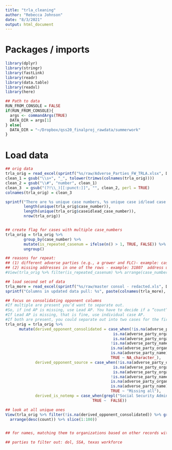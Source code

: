 ```yaml
---
title: "trla_cleaning"
author: "Rebecca Johnson"
date: "8/3/2021"
output: html_document
---
```



# Packages / imports

```r
library(dplyr)
library(stringr)
library(fastLink)
library(readr)
library(data.table)
library(readxl)
library(here)

## Path to data
RUN_FROM_CONSOLE = FALSE
if(RUN_FROM_CONSOLE){
  args <- commandArgs(TRUE)
  DATA_DIR = args[1]
} else{
  DATA_DIR = "~/Dropbox/qss20_finalproj_rawdata/summerwork"
}


```

# Load data


```r
## orig data 
trla_orig = read_excel(sprintf("%s/raw/Adverse_Parties_FW_TRLA.xlsx", DATA_DIR))
clean_1 = gsub("\\s+", "_", tolower(trimws(colnames(trla_orig))))
clean_2 = gsub("\\#", "number", clean_1)
clean_3  = gsub("(?!\\_)[[:punct:]]", "", clean_2, perl = TRUE)
colnames(trla_orig) = clean_3

sprintf("There are %s unique case numbers, %s unique case id/lead case ids, and %s rows",
        length(unique(trla_orig$case_number)),
        length(unique(trla_orig$caseidlead_case_number)),
        nrow(trla_orig))


## create flag for cases with multiple case_numbers
trla_orig = trla_orig %>%
        group_by(case_number) %>%
        mutate(is_repeated_casenum = ifelse(n() > 1, TRUE, FALSE)) %>%
        ungroup() 

## reasons for repeat:
## (1) different adverse parties (e.g., a grower and FLC)- example: case 01-105990- address later when merging to jobs
## (2) missing addresses in one of the rows - example: 31807  address using group_by pre jobs merge (after cleaning adverse party field)
#View(trla_orig %>% filter(is_repeated_casenum) %>% arrange(case_number))

## load second set of data
trla_more = read_excel(sprintf("%s/raw/master consol - redacted.xls", DATA_DIR))
sprintf("Columns in updated data pull: %s", paste(colnames(trla_more), collapse = ";")) # waiting until end to update; essential ones are intake date, city, state

## focus on consolidating opponent columns
#If multiple are present you’d want to separate out.
#So, if ind AP is missing, use Lead AP. You have to decide if a “count” is tied to an individual client or to a group case.
#If Lead AP is missing, that is fine, use individual case AP.
#If both are present, you could separate out into two cases for the first occurrence? Or for each depending on how you’ve decided to count.
trla_orig = trla_orig %>%
      mutate(derived_opponent_consolidated = case_when(!is.na(adverse_party_organization) ~ adverse_party_organization,
                                               is.na(adverse_party_organization) & !is.na(lead_case_ap_organization) ~ lead_case_ap_organization,
                                               is.na(adverse_party_organization) & is.na(lead_case_ap_organization) &
                                              !is.na(adverse_party_name) ~ adverse_party_name,
                                              is.na(adverse_party_organization) & is.na(lead_case_ap_organization) &
                                              is.na(adverse_party_name) & !is.na(lead_case_ap_name) ~ lead_case_ap_name,
                                              TRUE ~ NA_character_),
             derived_opponent_source = case_when(!is.na(adverse_party_organization) ~ "AP org",
                                               is.na(adverse_party_organization) & !is.na(lead_case_ap_organization) ~ "Lead AP org",
                                               is.na(adverse_party_organization) & is.na(lead_case_ap_organization) &
                                              !is.na(adverse_party_name) ~ "AP name",
                                              is.na(adverse_party_organization) & is.na(lead_case_ap_organization) &
                                              is.na(adverse_party_name) & !is.na(lead_case_ap_name) ~ "Lead AP name",
                                              TRUE ~ "Missing all"),
             derived_is_notemp = case_when(grepl("Social Security Administration|Department of Labor|Workforce", derived_opponent_consolidated) ~ TRUE,
                                      TRUE ~  FALSE)) 

## look at all unique ones
View(trla_orig %>% filter(!is.na(derived_opponent_consolidated)) %>% group_by(derived_opponent_consolidated) %>% summarise(count = n()) %>%
  arrange(desc(count)) %>% slice(1:100))


## for names, matching them to organizations based on other records with name

## parties to filter out: dol, SSA, texas workforce 

```